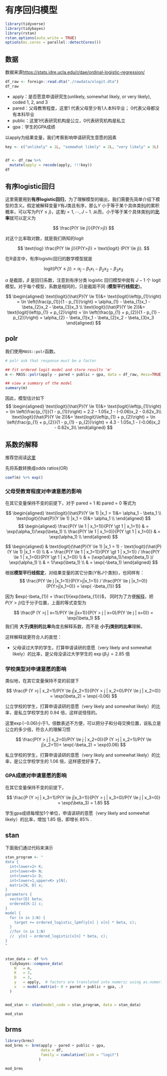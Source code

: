 # 有序回归模型 {#ordinary}


```r
library(tidyverse)
library(tidybayes)
library(rstan)
rstan_options(auto_write = TRUE)
options(mc.cores = parallel::detectCores())
```

## 数据

数据来源<https://stats.idre.ucla.edu/r/dae/ordinal-logistic-regression/>

```r
df_raw <- foreign::read.dta("./rawdata/ologit.dta")
df_raw
```

- apply：是否愿意申请研究生(unlikely, somewhat likely, or very likely), coded 1, 2, and 3
- pared：父母教育程度，这里1 代表父母至少有1人本科毕业； 0代表父母都没有本科毕业
- public：这里1代表研究机构是公立，0代表研究机构是私立
- gpa：学生的GPA成绩


以apply为结果变量，我们考察影响申请研究生意愿的因素

```r
key <- c("unlikely" = 1L, "somewhat likely" = 2L, "very likely" = 3L)


df <- df_raw %>%
  mutate(apply = recode(apply, !!!key)) 
df
```


## 有序logistic回归

这里需要用到**有序logistic回归**，为了理解模型的输出，我们需要先简单介绍下模型的含义。假定被解释变量$Y$有$J$类且有序，那么$Y$ 小于等于某个具体类别$j$的累积概率，可以写为$P(Y \le j)$，这里$j = 1, \cdots, J-1$. 从而，小于等于某个具体类别$j$的**比率**就可以定义为

$$
\frac{P(Y \le j)}{P(Y>j)}
$$

对这个比率取对数，就是我们熟知的logit

$$
\text{log} \frac{P(Y \le j)}{P(Y>j)} = \text{logit} (P(Y \le j)).
$$

在R语言中，有序logistic回归的数学模型就是

$$
\text{logit} (P(Y \le j)) = \alpha_{j} - \beta_{1}x_1 - \beta_{2}x_2 - \beta_{3}x_3 
$$

$\alpha$ 是截距，$\beta$ 是回归系数，注意到有序分类 logistic 回归模型中就有 $J-1$ 个 logit 模型。对于每个模型，系数是相同的，只是截距不同 (**模型平行线假定**)。

$$
\begin{aligned}
\text{logit}(\hat{P}(Y \le 1))&= \text{logit}\left(p_{1}\right) = \ln \left(\frac{p_{1}}{1 - p_{1}}\right) = \alpha_{1} - \beta_{1}x_1 - \beta_{2}x_2 - \beta_{3}x_3 \\ 
\text{logit}(\hat{P}(Y \le 2))&= \text{logit}\left(p_{1} + p_{2}\right) = \ln \left(\frac{p_{1} + p_{2}}{1 - p_{1} - p_{2}}\right) = \alpha_{2} - \beta_{1}x_1 - \beta_{2}x_2 - \beta_{3}x_3
\end{aligned}
$$



##  polr 
我们使用`MASS::polr`函数。

```r
# polr ask that response must be a factor

## fit ordered logit model and store results 'm'
m <- MASS::polr(apply ~ pared + public + gpa, data = df_raw, Hess=TRUE)

## view a summary of the model
summary(m)
```


因此，模型估计如下
$$
\begin{aligned}
\text{logit}(\hat{P}(Y \le 1))&= \text{logit}\left(p_{1}\right) = \ln \left(\frac{p_{1}}{1 - p_{1}}\right) = 2.2 - 1.05x_1 - (-0.06)x_2 - 0.62x_3\\ 
\text{logit}(\hat{P}(Y \le 2))&= \text{logit}\left(p_{1} + p_{2}\right) = \ln \left(\frac{p_{1} + p_{2}}{1 - p_{1} - p_{2}}\right) = 4.3 - 1.05x_1 - (-0.06)x_2 - 0.62x_3\\ 
\end{aligned}
$$

## 系数的解释

推荐您阅读[这里](https://stats.idre.ucla.edu/r/faq/ologit-coefficients/)

先将系数转换成odds ratios(OR)

```r
coef(m) %>% exp()
```

### 父母受教育程度对申请意愿的影响

在其它变量保持不变的前提下，对于 pared = 1 和 pared = 0 等式为

$$
\begin{aligned}
\text{logit}(\hat{P}(Y \le 1) |x_1 = 1)&= \alpha_1 - \beta_1 \\ 
\text{logit}(\hat{P}(Y \le 1) |x_1 = 0)&= \alpha_1  \\ 
\end{aligned}
$$
$$
\begin{aligned}
\frac{P(Y \le 1 | x_1=1)}{P(Y \gt 1 | x_1=1)} & = \exp(\alpha_1)/\exp(\beta_1) \\
\frac{P(Y \le 1 | x_1=0)}{P(Y \gt 1 | x_1=0)} & = \exp(\alpha_1) \\
\end{aligned}
$$


$$
\begin{aligned}
 & \text{logit}(\hat{P}(Y \le 1) |x_1 = 1) - \text{logit}(\hat{P}(Y \le 1) |x_1 = 0)    \\
& = \frac{P(Y \le 1 | x_1=1)}{P(Y \gt 1 | x_1=1)} / \frac{P(Y \le 1 | x_1=0)}{P(Y \gt 1 | x_1=0)} \\
& =  (\exp(\alpha_1)/\exp(\beta_1) )/ \exp(\alpha_1) \\
& = 1/\exp(\beta_1) \\
& = \exp(-\beta_1)
\end{aligned}
$$

根据**模型平行线假定**，对结果变量的其它分类($Y$有$J$个类别)，也同样有：
$$
\frac{P(Y \le j |x_1=1)}{P(Y>j|x_1=1)} / \frac{P(Y \le j |x_1=0)}{P(Y>j|x_1=0)}  =  \exp( -\beta_{1})
$$

因为 $exp(-\beta_{1}) =  \frac{1}{exp(\beta_{1})}$， 同时为了方便[解释](https://stats.idre.ucla.edu/r/faq/ologit-coefficients/)，把$P (Y >j)$位于分子位置，上面的等式变型为

$$
\frac{P (Y >j | x=1)/P(Y \le j|x=1)}{P(Y > j | x=0)/P(Y \le j | x=0)} = \exp(\beta_1)
$$
我们用 **大于$j$类别的比率**角度去解释系数，而不是 **小于$j$类别的比率**理解。


这样解释就更符合人的直觉：

- 父母读过大学的学生，打算申请读研的意愿（very likely and somewhat likely）的比率，是父母没读过大学学生的 $\exp(\beta_1) = 2.85$ 倍



### 学校类型对申请意愿的影响

类似地，在其它变量保持不变的前提下


$$
\frac{P (Y >j | x_2=1)/P(Y \le j|x_2=1)}{P(Y > j | x_2=0)/P(Y \le j | x_2=0)} = \exp(\beta_2) = \exp(-0.06)
$$

公立学校的学生，打算申请读研的意愿（very likely and somewhat likely）的比率，是私立学校学生的 0.94 倍，这样说怪怪的。


这里$\exp(-0.06)$小于1，倍数表述不方便，可以把分子和分母交换位置，说私立是公立的多少倍，符合人的理解习惯

$$
\frac{P(Y > j | x_2=0)/P(Y \le j | x_2=0)}{P (Y >j | x_2=1)/P(Y \le j|x_2=1)}= \exp(-\beta_2) = \exp(0.06)
$$

私立学校的学生，打算申请读研的意愿（very likely and somewhat likely）的比率，是公立学校学生的 1.06 倍，这样感觉好多了。



### GPA成绩对申请意愿的影响

在其它变量保持不变的前提下，

$$
\frac{P (Y >j | x_3=1)/P(Y \le j|x_3=1)}{P(Y > j | x_3=0)/P(Y \le j | x_3=0)} = \exp(\beta_3) = 1.85
$$


学生gpa成绩每增加1个单位，申请读研的意愿（very likely and somewhat likely）的比率，增加 1.85 倍，即增长 85% .



## stan 

下面我们通过代码来演示

```r
stan_program <- "
data {
  int<lower=2> K;
  int<lower=0> N;
  int<lower=1> D;
  int<lower=1,upper=K> y[N];
  matrix[N, D] x;
}
parameters {
  vector[D] beta;
  ordered[K-1] c;
}
model {
  for (n in 1:N) {
    target += ordered_logistic_lpmf(y[n] | x[n] * beta, c);
  }
  //for (n in 1:N)
  //  y[n] ~ ordered_logistic(x[n] * beta, c);
}
"


stan_data <- df %>% 
  tidybayes::compose_data(
    N   = n,
    K   = 3,  
    D   = 3,
    y   = apply,  # factors are translated into numeric using as.numeric()
    x   = model.matrix(~ 0 + pared + public + gpa, .)
  )


mod_stan <- stan(model_code = stan_program, data = stan_data)
```



```r
mod_stan
```








## brms
```r
library(brms)
mod_brms <- brm(apply ~ pared + public + gpa, 
                data = df,  
                family = cumulative(link = "logit") 
               ) 
```


```r
mod_brms
```



